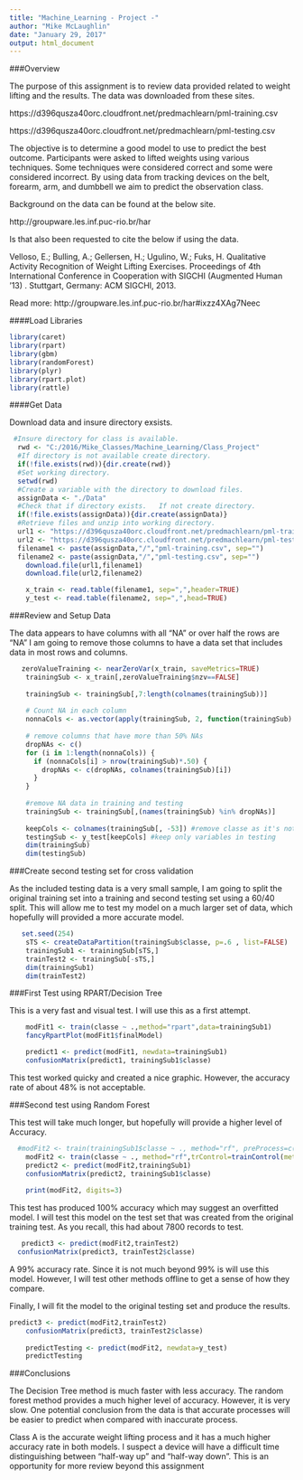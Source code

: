 ---
title: "Machine_Learning - Project -"
author: "Mike McLaughlin"
date: "January 29, 2017"
output: html_document
---
###Overview

The purpose of this assignment is to review data provided related to weight lifting and the results.   The data was downloaded from these sites.   

https://d396qusza40orc.cloudfront.net/predmachlearn/pml-training.csv

https://d396qusza40orc.cloudfront.net/predmachlearn/pml-testing.csv

The objective is to determine a good model to use to predict the best outcome.  Participants were asked to lifted weights using various techniques.   Some techniques were considered correct and some were considered incorrect.   By using data from tracking devices on the belt, forearm, arm, and dumbbell we aim to predict the observation class.

Background on the data can be found at the below site.

http://groupware.les.inf.puc-rio.br/har

Is that also been requested to cite the below if using the data.

Velloso, E.; Bulling, A.; Gellersen, H.; Ugulino, W.; Fuks, H. Qualitative Activity Recognition of Weight Lifting Exercises. Proceedings of 4th International Conference in Cooperation with SIGCHI (Augmented Human '13) . Stuttgart, Germany: ACM SIGCHI, 2013.

Read more: http://groupware.les.inf.puc-rio.br/har#ixzz4XAg7Neec

####Load Libraries
```{r load_library, echo=FALSE}
library(caret)
library(rpart)
library(gbm)
library(randomForest)
library(plyr)
library(rpart.plot)
library(rattle)
```


####Get Data

Download data and insure directory exsists.

```{r get_data}
 #Insure directory for class is available.
  rwd <- "C:/2016/Mike_Classes/Machine_Learning/Class_Project"
  #If directory is not available create directory.
  if(!file.exists(rwd)){dir.create(rwd)}
  #Set working directory.
  setwd(rwd)
  #Create a variable with the directory to download files.
  assignData <- "./Data"
  #Check that if directory exists.   If not create directory.
  if(!file.exists(assignData)){dir.create(assignData)}
  #Retrieve files and unzip into working directory.
  url1 <- "https://d396qusza40orc.cloudfront.net/predmachlearn/pml-training.csv"
  url2 <- "https://d396qusza40orc.cloudfront.net/predmachlearn/pml-testing.csv"
  filename1 <- paste(assignData,"/","pml-training.csv", sep="")
  filename2 <- paste(assignData,"/","pml-testing.csv", sep="")
    download.file(url1,filename1)
    download.file(url2,filename2)

    x_train <- read.table(filename1, sep=",",header=TRUE)
    y_test <- read.table(filename2, sep=",",head=TRUE)

```

###Review and Setup Data

The data appears to have columns with all "NA" or over half the rows are "NA"  I am going to remove those columns to have a data set that includes data in most rows and columns.

```{r clean_data}
   zeroValueTraining <- nearZeroVar(x_train, saveMetrics=TRUE)
    trainingSub <- x_train[,zeroValueTraining$nzv==FALSE]
    
    trainingSub <- trainingSub[,7:length(colnames(trainingSub))]
    
    # Count NA in each column
    nonnaCols <- as.vector(apply(trainingSub, 2, function(trainingSub) length(which(!is.na(trainingSub)))))
    
    # remove columns that have more than 50% NAs
    dropNAs <- c()
    for (i in 1:length(nonnaCols)) {
      if (nonnaCols[i] > nrow(trainingSub)*.50) {
        dropNAs <- c(dropNAs, colnames(trainingSub)[i])
      }
    }
    
    #remove NA data in training and testing
    trainingSub <- trainingSub[,(names(trainingSub) %in% dropNAs)]
    
    keepCols <- colnames(trainingSub[, -53]) #remove classe as it's not contained in testing
    testingSub <- y_test[keepCols] #keep only variables in testing
    dim(trainingSub)
    dim(testingSub) 
```


###Create second testing set for cross validation

As the included testing data is a very small sample, I am going to split the original training set into a training and second testing set using a 60/40 split.   This will allow me to test my model on a much larger set of data, which hopefully will provided a more accurate model.

```{r second_testing_set}
   set.seed(254)
    sTS <- createDataPartition(trainingSub$classe, p=.6 , list=FALSE)
    trainingSub1 <- trainingSub[sTS,]
    trainTest2 <- trainingSub[-sTS,]
    dim(trainingSub1) 
    dim(trainTest2)
```

###First Test using RPART/Decision Tree

This is a very fast and visual test.  I will use this as a first attempt.
```{r first_test}
    modFit1 <- train(classe ~ .,method="rpart",data=trainingSub1)
    fancyRpartPlot(modFit1$finalModel)

    predict1 <- predict(modFit1, newdata=trainingSub1)
    confusionMatrix(predict1, trainingSub1$classe)
```

This test worked quicky and created a nice graphic.   However, the accuracy rate of about 48% is not acceptable.

###Second test using Random Forest

This test will take much longer, but hopefully will provide a higher level of Accuracy.

```{r second_test}
  #modFit2 <- train(trainingSub1$classe ~ ., method="rf", preProcess=c("center", "scale"), trControl=trainControl(method = "cv", number = 4), data=trainingSub1)
    modFit2 <- train(classe ~ ., method="rf",trControl=trainControl(method = "cv", number = 4), data=trainingSub1)
    predict2 <- predict(modFit2,trainingSub1)
    confusionMatrix(predict2, trainingSub1$classe)
    
    print(modFit2, digits=3)
```

This test has produced 100% accuracy which may suggest an overfitted model.   I will test this model on the test set that was created from the original training test.   As you recall, this had about 7800 records to test.
```{r Second_test_set}
   predict3 <- predict(modFit2,trainTest2)
  confusionMatrix(predict3, trainTest2$classe)
```

A 99% accuracy rate.   Since it is not much beyond 99% is will use this model.  However, I will test other methods offline to get a sense of how they compare.

Finally, I will fit the model to the original testing set and produce the results.

```{r oringal_test_set}
predict3 <- predict(modFit2,trainTest2)
    confusionMatrix(predict3, trainTest2$classe)
    
    predictTesting <- predict(modFit2, newdata=y_test)
    predictTesting
```

###Conclusions

The Decision Tree method is much faster with less accuracy.   The random forest method provides a much higher level of accuracy.  However, it is very slow.   One potential conclusion from the data is that accurate processes will be easier to predict when compared with inaccurate process.   

Class A is the accurate weight lifting process and it has a much higher accuracy rate in both models.   I suspect a device will have a difficult time distinguishing between "half-way up" and "half-way down".  This is an opportunity for more review beyond this assignment


